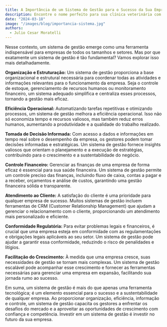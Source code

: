 ---
title: A Importância de um Sistema de Gestão para o Sucesso da Sua Empresa 
description: Encontre o nome perfeito para sua clínica veterinária com o Namelix. Depois, verifique a disponibilidade da marca e inicie o registro. Simplifique seu processo de abertura de empresa.
date: "2024-03-18"
image: "/images/blog/importancia-sistema.jpg"
authors:
  - Julio Cesar Moratelli
---


Nesse contexto, um sistema de gestão emerge como uma ferramenta indispensável para empresas de todos os tamanhos e setores. Mas por que exatamente um sistema de gestão é tão fundamental? Vamos explorar isso mais detalhadamente.

**Organização e Estruturação:**
Um sistema de gestão proporciona a base organizacional e estrutural necessária para coordenar todas as atividades e informações relevantes para o funcionamento da empresa. Seja o controle de estoque, gerenciamento de recursos humanos ou monitoramento financeiro, um sistema adequado simplifica e centraliza esses processos, tornando a gestão mais eficaz.

**Eficiência Operacional:**
Automatizando tarefas repetitivas e otimizando processos, um sistema de gestão melhora a eficiência operacional. Isso não só economiza tempo e recursos valiosos, mas também reduz erros humanos, aumentando a produtividade e a qualidade do trabalho realizado.

**Tomada de Decisão Informada:**
Com acesso a dados e informações em tempo real sobre o desempenho da empresa, os gestores podem tomar decisões informadas e estratégicas. Um sistema de gestão fornece insights valiosos que orientam o planejamento e a execução de estratégias, contribuindo para o crescimento e a sustentabilidade do negócio.

**Controle Financeiro:**
Gerenciar as finanças de uma empresa de forma eficaz é essencial para sua saúde financeira. Um sistema de gestão permite um controle preciso das finanças, incluindo fluxo de caixa, contas a pagar e a receber, orçamentos e análise de custos, garantindo uma gestão financeira sólida e transparente.

**Atendimento ao Cliente:**
A satisfação do cliente é uma prioridade para qualquer empresa de sucesso. Muitos sistemas de gestão incluem ferramentas de CRM (Customer Relationship Management) que ajudam a gerenciar o relacionamento com o cliente, proporcionando um atendimento mais personalizado e eficiente.

**Conformidade Regulatória:**
Para evitar problemas legais e financeiros, é crucial que uma empresa esteja em conformidade com as regulamentações e obrigações legais aplicáveis ao seu setor. Um sistema de gestão pode ajudar a garantir essa conformidade, reduzindo o risco de penalidades e litígios.

**Facilitação do Crescimento:**
À medida que uma empresa cresce, suas necessidades de gestão se tornam mais complexas. Um sistema de gestão escalável pode acompanhar esse crescimento e fornecer as ferramentas necessárias para gerenciar uma empresa em expansão, facilitando sua jornada rumo ao sucesso.

Em suma, um sistema de gestão é mais do que apenas uma ferramenta tecnológica; é um elemento essencial para o sucesso e a sustentabilidade de qualquer empresa. Ao proporcionar organização, eficiência, informação e controle, um sistema de gestão capacita os gestores a enfrentar os desafios do mercado e a aproveitar as oportunidades de crescimento com confiança e competência. Investir em um sistema de gestão é investir no futuro da sua empresa.
